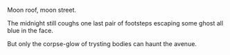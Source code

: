 Moon roof, moon street.

The midnight still
coughs one last pair of footsteps
escaping some ghost all blue
in the face.

But only the corpse-glow
of trysting bodies
can haunt the avenue.
